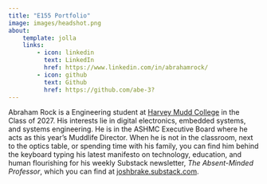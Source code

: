 ```yaml
---
title: "E155 Portfolio"
image: images/headshot.png
about:
    template: jolla
    links:
        - icon: linkedin
          text: LinkedIn
          href: https://www.linkedin.com/in/abrahamrock/
        - icon: github
          text: Github
          href: https://github.com/abe-3?
---
```


Abraham Rock is a Engineering student at [Harvey Mudd College](https://hmc.edu) in the Class of 2027.
His interests lie in digital electronics, embedded systems, and systems engineering.
He is in the ASHMC Executive Board where he acts as this year's Muddlife Director. 
When he is not in the classroom, next to the optics table, or spending time with his family, you can find him behind the keyboard typing his latest manifesto on technology, education, and human flourishing for his weekly Substack newsletter, *The Absent-Minded Professor*, which you can find at [joshbrake.substack.com](https://joshbrake.substack.com).